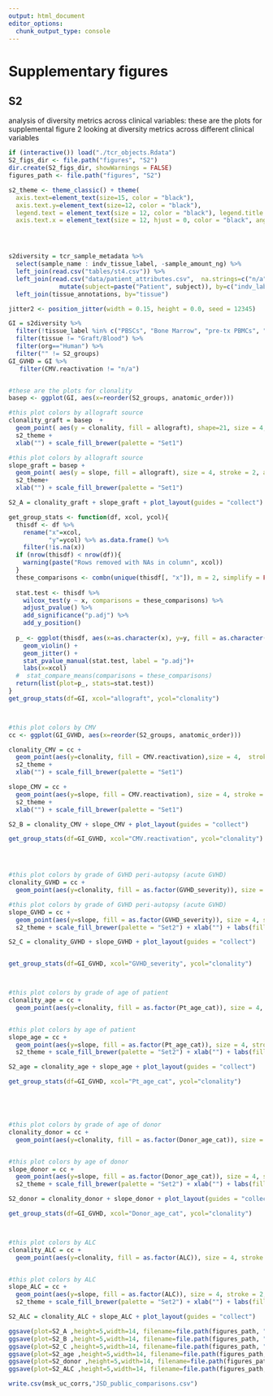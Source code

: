 ```yaml
---
output: html_document
editor_options: 
  chunk_output_type: console
---
```


# Supplementary figures
## S2

analysis of diversity metrics across clinical variables: these are the plots for supplemental figure 2 looking at diversity metrics across different clinical variables

```R
if (interactive()) load("./tcr_objects.Rdata")
S2_figs_dir <- file.path("figures", "S2")
dir.create(S2_figs_dir, showWarnings = FALSE)
figures_path <- file.path("figures", "S2")

s2_theme <- theme_classic() + theme(
  axis.text=element_text(size=15, color = "black"),
  axis.text.y=element_text(size=12, color = "black"),
  legend.text = element_text(size = 12, color = "black"), legend.title = element_text(size = 15, color = "black"), axis.title = element_text(size = 15, color = "black", face = "bold"),
  axis.text.x = element_text(size = 12, hjust = 0, color = "black", angle = -30))




s2diversity = tcr_sample_metadata %>% 
  select(sample_name : indv_tissue_label, -sample_amount_ng) %>% 
  left_join(read.csv("tables/st4.csv")) %>%
  left_join(read.csv("data/patient_attributes.csv",  na.strings=c("n/a")) %>%
              mutate(subject=paste("Patient", subject)), by=c("indv_label" = "subject")) %>%
  left_join(tissue_annotations, by="tissue")

jitter2 <- position_jitter(width = 0.15, height = 0.0, seed = 12345)

GI = s2diversity %>%
  filter(!tissue_label %in% c("PBSCs", "Bone Marrow", "pre-tx PBMCs", "Heart", "Kidney", "mLN")) %>%
  filter(tissue != "Graft/Blood") %>% 
  filter(org=="Human") %>% 
  filter("" != S2_groups)
GI_GVHD = GI %>%
   filter(CMV.reactivation != "n/a")


#these are the plots for clonality
basep <- ggplot(GI, aes(x=reorder(S2_groups, anatomic_order)))

#this plot colors by allograft source
clonality_graft = basep  +
  geom_point( aes(y = clonality, fill = allograft), shape=21, size = 4, stroke = 2, alpha = .8, position = jitter2) +
  s2_theme +
  xlab("") + scale_fill_brewer(palette = "Set1")

#this plot colors by allograft source
slope_graft = basep + 
  geom_point( aes(y = slope, fill = allograft), size = 4, stroke = 2, alpha = .8, position = jitter2, shape=21) +
  s2_theme+
  xlab("") + scale_fill_brewer(palette = "Set1")

S2_A = clonality_graft + slope_graft + plot_layout(guides = "collect")

get_group_stats <- function(df, xcol, ycol){
  thisdf <- df %>%
    rename("x"=xcol,
           "y"=ycol) %>% as.data.frame() %>% 
    filter(!is.na(x))
  if (nrow(thisdf) < nrow(df)){
    warning(paste("Rows removed with NAs in column", xcol))
  }
  these_comparisons <- combn(unique(thisdf[, "x"]), m = 2, simplify = FALSE)
  
  stat.test <- thisdf %>%
    wilcox_test(y ~ x, comparisons = these_comparisons) %>%
    adjust_pvalue() %>%
    add_significance("p.adj") %>% 
    add_y_position()
  
  p_ <- ggplot(thisdf, aes(x=as.character(x), y=y, fill = as.character(x))) +
    geom_violin() + 
    geom_jitter() +
    stat_pvalue_manual(stat.test, label = "p.adj")+
    labs(x=xcol)
  #  stat_compare_means(comparisons = these_comparisons)
  return(list(plot=p_, stats=stat.test))
}
get_group_stats(df=GI, xcol="allograft", ycol="clonality")



#this plot colors by CMV
cc <- ggplot(GI_GVHD, aes(x=reorder(S2_groups, anatomic_order)))

clonality_CMV = cc + 
  geom_point(aes(y=clonality, fill = CMV.reactivation),size = 4,  stroke = 2, alpha = .8, position = jitter2, shape=21) +
  s2_theme +
  xlab("") + scale_fill_brewer(palette = "Set1")

slope_CMV = cc + 
  geom_point(aes(y=slope, fill = CMV.reactivation), size = 4, stroke = 2, alpha = .8, position = jitter2, shape=21) +
  s2_theme +
  xlab("") + scale_fill_brewer(palette = "Set1")

S2_B = clonality_CMV + slope_CMV + plot_layout(guides = "collect")

get_group_stats(df=GI_GVHD, xcol="CMV.reactivation", ycol="clonality")




#this plot colors by grade of GVHD peri-autopsy (acute GVHD)
clonality_GVHD = cc + 
  geom_point(aes(y=clonality, fill = as.factor(GVHD_severity)), size = 4, stroke = 2, alpha = .8, position = jitter2, shape=21) + s2_theme + labs(fill="GVHD \nseverity") + xlab("") + scale_fill_brewer(palette = "Set2")

#this plot colors by grade of GVHD peri-autopsy (acute GVHD)
slope_GVHD = cc + 
  geom_point(aes(y=slope, fill = as.factor(GVHD_severity)), size = 4, stroke = 2, alpha = .8, position = jitter2, shape=21) +
  s2_theme + scale_fill_brewer(palette = "Set2") + xlab("") + labs(fill="GVHD \nseverity")

S2_C = clonality_GVHD + slope_GVHD + plot_layout(guides = "collect")


get_group_stats(df=GI_GVHD, xcol="GVHD_severity", ycol="clonality")



#this plot colors by grade of age of patient
clonality_age = cc + 
  geom_point(aes(y=clonality, fill = as.factor(Pt_age_cat)), size = 4, stroke = 2, alpha = .8, position = jitter2, shape=21) + s2_theme + labs(fill="Pt_age_cat") + xlab("") + scale_fill_brewer(palette = "Set2")


#this plot colors by age of patient
slope_age = cc + 
  geom_point(aes(y=slope, fill = as.factor(Pt_age_cat)), size = 4, stroke = 2, alpha = .8, position = jitter2, shape=21) +
  s2_theme + scale_fill_brewer(palette = "Set2") + xlab("") + labs(fill="Pt_age_cat")

S2_age = clonality_age + slope_age + plot_layout(guides = "collect")

get_group_stats(df=GI_GVHD, xcol="Pt_age_cat", ycol="clonality")





#this plot colors by grade of age of donor
clonality_donor = cc + 
  geom_point(aes(y=clonality, fill = as.factor(Donor_age_cat)), size = 4, stroke = 2, alpha = .8, position = jitter2, shape=21) + s2_theme + labs(fill="Donor_age_cat") + xlab("") + scale_fill_brewer(palette = "Set2")


#this plot colors by age of donor
slope_donor = cc + 
  geom_point(aes(y=slope, fill = as.factor(Donor_age_cat)), size = 4, stroke = 2, alpha = .8, position = jitter2, shape=21) +
  s2_theme + scale_fill_brewer(palette = "Set2") + xlab("") + labs(fill="Donor_age_cat")

S2_donor = clonality_donor + slope_donor + plot_layout(guides = "collect")

get_group_stats(df=GI_GVHD, xcol="Donor_age_cat", ycol="clonality")



#this plot colors by ALC
clonality_ALC = cc + 
  geom_point(aes(y=clonality, fill = as.factor(ALC)), size = 4, stroke = 2, alpha = .8, position = jitter2, shape=21) + s2_theme + labs(fill="ALC") + xlab("") + scale_fill_brewer(palette = "Set2")


#this plot colors by ALC
slope_ALC = cc + 
  geom_point(aes(y=slope, fill = as.factor(ALC)), size = 4, stroke = 2, alpha = .8, position = jitter2, shape=21) +
  s2_theme + scale_fill_brewer(palette = "Set2") + xlab("") + labs(fill="ALC")

S2_ALC = clonality_ALC + slope_ALC + plot_layout(guides = "collect")

ggsave(plot=S2_A ,height=5,width=14, filename=file.path(figures_path, "S2A_by_graft.pdf"))
ggsave(plot=S2_B ,height=5,width=14, filename=file.path(figures_path, "S2B_by_CMV.pdf"))
ggsave(plot=S2_C ,height=5,width=14, filename=file.path(figures_path, "S2C_by_GVHD.pdf"))
ggsave(plot=S2_age ,height=5,width=14, filename=file.path(figures_path, "S2D_by_pt_age.pdf"))
ggsave(plot=S2_donor ,height=5,width=14, filename=file.path(figures_path, "S2E_by_donor_age.pdf"))
ggsave(plot=S2_ALC ,height=5,width=14, filename=file.path(figures_path, "S2F_by_ALC.pdf"))

write.csv(msk_uc_corrs,"JSD_public_comparisons.csv")
```

